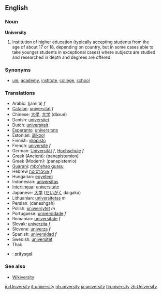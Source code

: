 ==English==

===Noun===
'''University'''
# Institution of higher education (typically accepting students from the age of about 17 or 18, depending on country, but in some cases able to take younger students in exceptional cases) where subjects are studied and researched in depth and degrees are offered.

===Synonyms===
*[[uni]], [[academy]], [[institute]], [[college]], [[school]]

===Translations===
*Arabic: {{ARchar|[[جامعة]]}} (jami'a) ''f''
*[[Catalan]]: [[universitat]] ''f''
*Chinese: [[大學]], [[大学]] (dàxué)
*Danish: [[universitet]]
*Dutch: [[universiteit]]
*[[Esperanto]]: [[universitato]]
*Estonian: [[ülikool]]
*Finnish: [[yliopisto]]
*French: [[université]] ''f''
*German: [[Universität]] ''f'', [[Hochschule]] ''f''
*Greek (Ancient): (panepistemion)
*Greek (Modern): (panepistemio)
*[[Guarani]]: [[mbo'ehao guasu]]
*Hebrew [[אוניברסיטה]] ''f''
*Hungarian: [[egyetem]] 
*Indonesian: [[universitas]]
*[[Interlingua]]: [[universitate]]
*Japanese: [[大学]] ([[だいがく]] daigaku)
*Lithuanian: [[universitetas]] ''m''
*Persian: {{FAchar|[[دانشگاه]]}} (daneshgah)
*Polish: [[uniwersytet]] ''m''
*Portuguese: [[universidade]] ''f''
*Romanian: [[universitate]] ''f''
*Slovak: [[univerzita]] ''f''
*Slovene: [[univerza]] ''f''
*Spanish: [[universidad]] ''f''
*Swedish: [[universitet]]
*Thai: {{THchar|[[มหาวิทยาลัย]]}}
*{{cy}}: [[prifysgol]]

===See also===

*[http://textbook.wikipedia.org/wiki/Wikiversity Wikiversity]

[[io:University]]
[[it:university]]
[[nl:university]]
[[ja:university]]
[[fi:university]]
[[zh:University]]